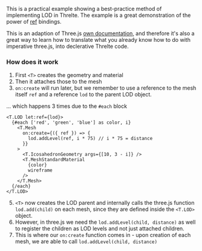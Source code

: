This is a practical example showing a best-practice method of implementing LOD in Threlte. The example is a great demonstration of the power of [ref](../../reference/core/t) bindings.

This is an adaption of Three.js [own documentation](https://threejs.org/docs/#api/en/objects/LOD), and therefore it's also a great way to learn how to translate what you already know how to do with imperative three.js, into declerative Threlte code.

<Example
  path="geometry/LOD"
  iframe
/>

### How does it work

1. First `<T>` creates the geometry and material
2. Then it attaches those to the mesh
3. `on:create` will run later, but we remember to use a reference to the mesh itself `ref` and a reference `lod` to the parent LOD object.

... which happens 3 times due to the `#each` block

```svelte
<T.LOD let:ref={lod}>
  {#each ['red', 'green', 'blue'] as color, i}
    <T.Mesh
      on:create={({ ref }) => {
        lod.addLevel(ref, i * 75) // i * 75 = distance
      }}
    >
      <T.IcosahedronGeometry args={[10, 3 - i]} />
      <T.MeshStandardMaterial
        {color}
        wireframe
      />
    </T.Mesh>
  {/each}
</T.LOD>
```

5. `<T>` now creates the LOD parent and internally calls the three.js function `lod.add(child)` on each mesh, since they are defined inside the `<T.LOD>` object.
6. However, in three.js we need the `lod.addLevel(child, distance)` as well to register the children as LOD levels and not just attached children.
7. This is where our `on:create` function comes in - upon creation of each mesh, we are able to call `lod.addLevel(child, distance)`
